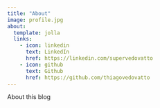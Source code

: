 ```yaml
---
title: "About"
image: profile.jpg
about:
  template: jolla
  links:
    - icon: linkedin
      text: LinkedIn
      href: https://linkedin.com/supervedovatto
    - icon: github
      text: Github
      href: https://github.com/thiagovedovatto
---
```


About this blog
